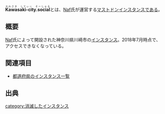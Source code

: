 {{unreachable|year=2018|month=7}}
{{Infobox instance
| Name          = Kawasaki-city.social
| Domain        = <nowiki>https://Kawasaki-city.social</nowiki> (リンク切れ)
| Admin         = [[Naf]]
| Country       = 日本
| Start         = 2017年4月11日<ref><nowiki>https://Kawasaki-city.social/@naf/1</nowiki> (リンク切れ)</ref>
| Kifu          = https://enty.jp/naf
| Alias         = 川崎鯖
}}<ruby>'''Kawasaki-city.social'''<rt>かわさき　してぃー　そーしゃる</rt></ruby>とは、[[Naf]]氏が運営する[[マストドン]][[インスタンス]]である。

== 概要 ==
[[Naf]]氏によって開設された神奈川県川崎市の[[インスタンス]]。2018年7月時点で、アクセスできなくなっている。

== 関連項目 ==
* [[都道府県のインスタンス一覧]]

== 出典 ==
<references />

{{DEFAULTSORT:かわさき}}
[[category:消滅したインスタンス]]